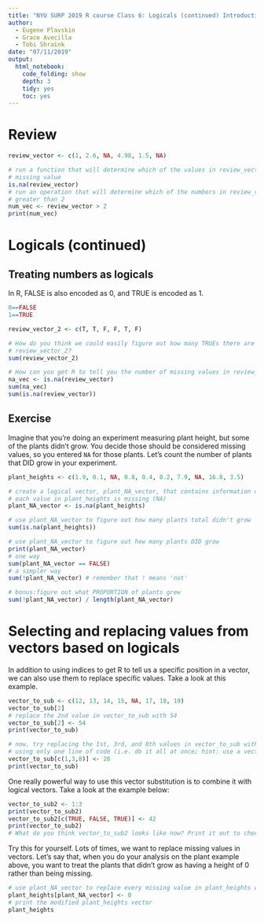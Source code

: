 ```yaml
---
title: "NYU SURP 2019 R course Class 6: Logicals (continued) Introduction to data frames"
author:
  - Eugene Plavskin
  - Grace Avecilla
  - Tobi Shraink
date: "07/11/2019"
output:
  html_notebook:
    code_folding: show
    depth: 3
    tidy: yes
    toc: yes
---
```


# Review

```r
review_vector <- c(1, 2.6, NA, 4.98, 1.5, NA)

# run a function that will determine which of the values in review_vector is a
# missing value
is.na(review_vector)
# run an operation that will determine which of the numbers in review_vector is
# greater than 2
num_vec <- review_vector > 2
print(num_vec)
```

# Logicals (continued)

## Treating numbers as logicals

In R, FALSE is also encoded as 0, and TRUE is encoded as 1. 

```r
0==FALSE
1==TRUE

review_vector_2 <- c(T, T, F, F, T, F)

# How do you think we could easily figure out how many TRUEs there are in
# review_vector_2?
sum(review_vector_2)

# How can you get R to tell you the number of missing values in review_vector?
na_vec <- is.na(review_vector)
sum(na_vec)
sum(is.na(review_vector))
```

## Exercise

Imagine that you're doing an experiment measuring plant height, but some of the plants didn't grow. You decide those should be considered missing values, so you entered `NA` for those plants. Let's count the number of plants that DID grow in your experiment.

```r
plant_heights <- c(1.9, 0.1, NA, 0.8, 0.4, 0.2, 7.9, NA, 16.8, 3.5)

# create a logical vector, plant_NA_vector, that contains information on whether
# each value in plant_heights is missing (NA)
plant_NA_vector <- is.na(plant_heights)

# use plant_NA_vector to figure out how many plants total didn't grow
sum(is.na(plant_heights))

# use plant_NA_vector to figure out how many plants DID grow
print(plant_NA_vector)
# one way
sum(plant_NA_vector == FALSE)
# a simpler way
sum(!plant_NA_vector) # remember that ! means 'not'

# bonus:figure out what PROPORTION of plants grew
sum(!plant_NA_vector) / length(plant_NA_vector)
```

# Selecting and replacing values from vectors based on logicals

In addition to using indices to get R to tell us a specific position in a vector, we can also use them to replace specific values. Take a look at this example.
```r
vector_to_sub <- c(12, 13, 14, 15, NA, 17, 18, 19)
vector_to_sub[2]
# replace the 2nd value in vector_to_sub with 54
vector_to_sub[2] <- 54
print(vector_to_sub)

# now, try replacing the 1st, 3rd, and 8th values in vector_to_sub with 28,
# using only one line of code (i.e. do it all at once; hint: use a vector)
vector_to_sub[c(1,3,8)] <- 28
print(vector_to_sub)

```

One really powerful way to use this vector substitution is to combine it with logical vectors. Take a look at the example below:
```r
vector_to_sub2 <- 1:3
print(vector_to_sub2)
vector_to_sub2[c(TRUE, FALSE, TRUE)] <- 42
print(vector_to_sub2)
# What do you think vector_to_sub2 looks like now? Print it out to check

```

Try this for yourself. Lots of times, we want to replace missing values in vectors. Let's say that, when you do your analysis on the plant example above, you want to treat the plants that didn't grow as having a height of 0 rather than being missing.
```r
# use plant_NA_vector to replace every missing value in plant_heights with a 0
plant_heights[plant_NA_vector] <- 0
# print the modified plant_heights vector
plant_heights
```
